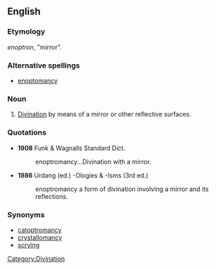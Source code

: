 ==English==

===Etymology===
{{AGr.}} ''enoptron'', "mirror".

===Alternative spellings===
*[[enoptomancy]]

===Noun===
{{en-noun|-}}

# [[divination|Divination]] by means of a mirror or other reflective surfaces.

===Quotations===
*'''1908''' Funk & Wagnalls Standard Dict.
*:enoptromancy...Divination with a mirror.

*'''1986''' Urdang (ed.) -Ologies & -Isms (3rd ed.)
*:enoptromancy a form of divination involving a mirror and its reflections.

===Synonyms===
*[[catoptromancy]]
*[[crystallomancy]]
*[[scrying]]

[[Category:Divination]]